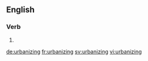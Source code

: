 
==English==

===Verb===
{{head|en}}

# {{present participle of|urbanize|lang=en}}

[[de:urbanizing]]
[[fr:urbanizing]]
[[sv:urbanizing]]
[[vi:urbanizing]]